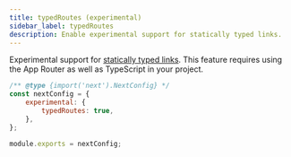 ```yaml
---
title: typedRoutes (experimental)
sidebar_label: typedRoutes
description: Enable experimental support for statically typed links.
---
```


Experimental support for [statically typed links](/docs/app/building-your-application/configuring/typescript#statically-typed-links). This feature requires using the App Router as well as TypeScript in your project.

```js filename="next.config.js"
/** @type {import('next').NextConfig} */
const nextConfig = {
	experimental: {
		typedRoutes: true,
	},
};

module.exports = nextConfig;
```
